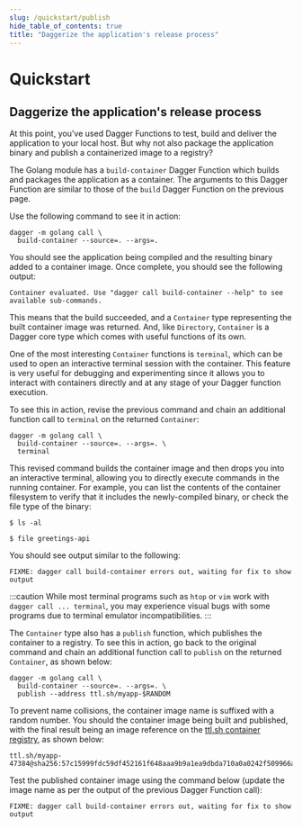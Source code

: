 ```yaml
---
slug: /quickstart/publish
hide_table_of_contents: true
title: "Daggerize the application's release process"
---
```


# Quickstart

## Daggerize the application's release process

At this point, you've used Dagger Functions to test, build and deliver the application to your local host. But why not also package the application binary and publish a containerized image to a registry?

The Golang module has a `build-container` Dagger Function which builds and packages the application as a container. The arguments to this Dagger Function are similar to those of the `build` Dagger Function on the previous page.

Use the following command to see it in action:

```shell
dagger -m golang call \
  build-container --source=. --args=.
```

You should see the application being compiled and the resulting binary added to a container image. Once complete, you should see the following output:

```
Container evaluated. Use "dagger call build-container --help" to see available sub-commands.
```

This means that the build succeeded, and a `Container` type representing the built container image was returned. And, like `Directory`, `Container` is a Dagger core type which comes with useful functions of its own.

One of the most interesting `Container` functions is `terminal`, which can be used to open an interactive terminal session with the container. This feature is very useful for debugging and experimenting since it allows you to interact with containers directly and at any stage of your Dagger function execution.

To see this in action, revise the previous command and chain an additional function call to `terminal` on the returned `Container`:

```shell
dagger -m golang call \
  build-container --source=. --args=. \
  terminal
```

This revised command builds the container image and then drops you into an interactive terminal, allowing you to directly execute commands in the running container. For example, you can list the contents of the container filesystem to verify that it includes the newly-compiled binary, or check the file type of the binary:

```shell
$ ls -al

$ file greetings-api
```

You should see output similar to the following:

```
FIXME: dagger call build-container errors out, waiting for fix to show output
```

:::caution
While most terminal programs such as `htop` or `vim` work with `dagger call ... terminal`, you may experience visual bugs with some programs due to terminal emulator incompatibilities.
:::

The `Container` type also has a `publish` function, which publishes the container to a registry. To see this in action, go back to the original command and chain an additional function call to `publish` on the returned `Container`, as shown below:

```shell
dagger -m golang call \
  build-container --source=. --args=. \
  publish --address ttl.sh/myapp-$RANDOM
```

To prevent name collisions, the container image name is suffixed with a random number. You should the container image being built and published, with the final result being an image reference on the [ttl.sh container registry](https://ttl.sh), as shown below:

```
ttl.sh/myapp-47384@sha256:57c15999fdc59df452161f648aaa9b9a1ea9dbda710a0a0242f509966a286b4b
```

Test the published container image using the command below (update the image name as per the output of the previous Dagger Function call):

```
FIXME: dagger call build-container errors out, waiting for fix to show output
```
